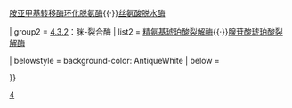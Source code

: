 {{Navbox
| name  = 碳-氮裂合酶
| title = 碳-氮键[[裂合酶]]（[[EC编号|EC]] 4.3）
| titlestyle = background:#e7dcc3
| groupstyle = background-color: AntiqueWhite

| group1 = [[EC编号列表_(EC_4)#EC_4.3.1：_氨-裂合酶|4.3.1]]：氨-裂合酶
|  list1 = [[组氨酸解氨酶]]{{·}}[[胺亚甲基转移酶环化脱氨酶]]{{·}}[[丝氨酸脱水酶]]

| group2 = [[EC编号列表_(EC_4)#EC_4.3.2：_脒-裂合酶|4.3.2]]：脒-裂合酶
|  list2 = [[精氨基琥珀酸裂解酶]]{{·}}[[腺苷酸琥珀酸裂解酶]]

| belowstyle = background-color: AntiqueWhite
| below = {{Enzyme navs}}

}}<noinclude>
[[Category:酶模板|4]]
</noinclude>